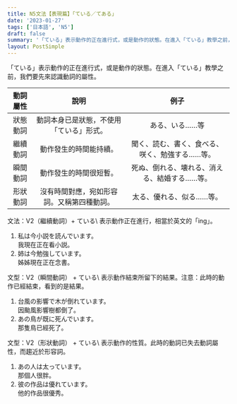 ```yaml
---
title: N5文法【表現篇】「ている／てある」
date: '2023-01-27'
tags: ['日本語', 'N5']
draft: false
summary: '「ている」表示動作的正在進行式，或是動作的狀態。在進入「ている」教學之前，我們要先來認識動詞的屬性。'
layout: PostSimple
---
```


「ている」表示動作的正在進行式，或是動作的狀態。在進入「ている」教學之前，我們要先來認識動詞的屬性。

| 動詞屬性 |                    說明                    |                      例子                      |
| :------: | :----------------------------------------: | :--------------------------------------------: |
| 狀態動詞 |  動詞本身已是狀態，不使用「ている」形式。  |                 ある、いる……等                 |
| 繼續動詞 |           動作發生的時間能持續。           | 聞く、読む、書く、食べる、咲く、勉強する……等。 |
| 瞬間動詞 |           動作發生的時間很短暫。           |  死ぬ、倒れる、壊れる、消える、結婚する……等。  |
| 形狀動詞 | 沒有時間對應，宛如形容詞。又稱第四種動詞。 |            太る、優れる、似る……等。            |

<grammer>文法：V2（繼續動詞）+ ている\ 表示動作正在進行，相當於英文的「ing」。</grammer>

1. 私は今小説を読んでいます。\
   我現在正在看小説。
2. 姉は今勉強しています。\
   姊姊現在正在念書。

<grammer>
  文型：V2（瞬間動詞） + ている\ 表示動作結束所留下的結果。注意：此時的動作已經結束，看到的是結果。
</grammer>

1. 台風の影響で木が倒れています。\
   因颱風影響樹都倒了。
2. あの鳥が既に死んでいます。\
   那隻鳥已經死了。

<grammer>
  文型：V2（形狀動詞） + ている\ 表示動作的性質。此時的動詞已失去動詞屬性，而趨近於形容詞。
</grammer>

1. あの人は太っています。\
   那個人很胖。
2. 彼の作品は優れています。\
   他的作品很優秀。